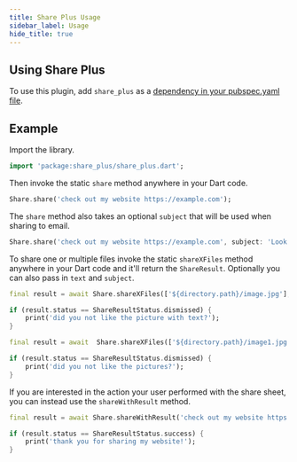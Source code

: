 ```yaml
---
title: Share Plus Usage
sidebar_label: Usage
hide_title: true
---
```


## Using Share Plus

To use this plugin, add `share_plus` as a [dependency in your pubspec.yaml file](https://plus.fluttercommunity.dev/docs/overview).

## Example

Import the library.

```dart
import 'package:share_plus/share_plus.dart';
```

Then invoke the static `share` method anywhere in your Dart code.

```dart
Share.share('check out my website https://example.com');
```

The `share` method also takes an optional `subject` that will be used when
sharing to email.

```dart
Share.share('check out my website https://example.com', subject: 'Look what I made!');
```

To share one or multiple files invoke the static `shareXFiles` method anywhere in your Dart code and it'll return the `ShareResult`. Optionally you can also pass in `text` and `subject`.

```dart
final result = await Share.shareXFiles(['${directory.path}/image.jpg'], text: 'Great picture');

if (result.status == ShareResultStatus.dismissed) {
    print('did you not like the picture with text?');
}
```

```dart
final result = await  Share.shareXFiles(['${directory.path}/image1.jpg', '${directory.path}/image2.jpg']);

if (result.status == ShareResultStatus.dismissed) {
    print('did you not like the pictures?');
}
```

If you are interested in the action your user performed with the share sheet, you can instead use the `shareWithResult` method.

```dart
final result = await Share.shareWithResult('check out my website https://example.com');

if (result.status == ShareResultStatus.success) {
    print('thank you for sharing my website!');
}
```
